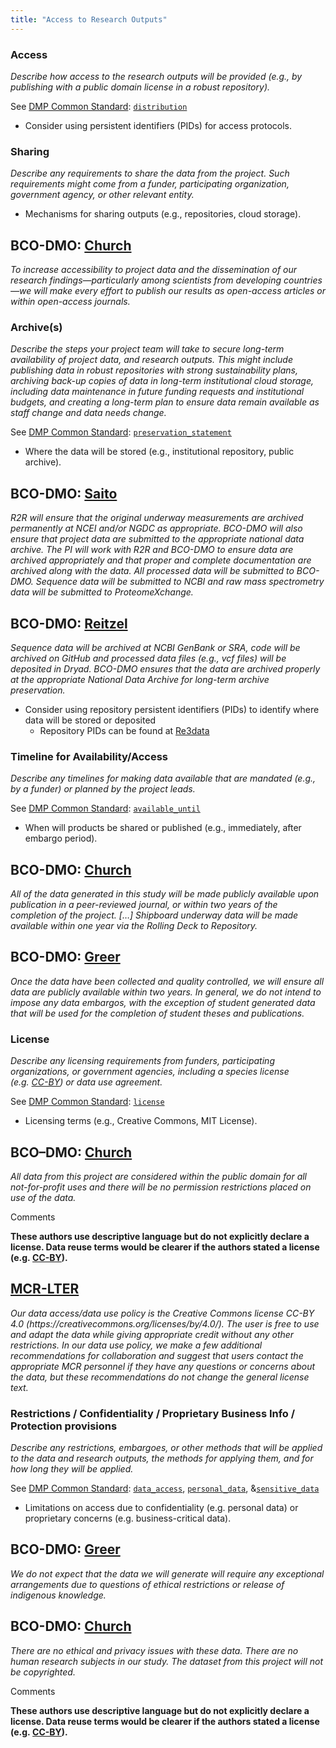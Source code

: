 ```yaml
---
title: "Access to Research Outputs"
---
```


### Access

*Describe how access to the research outputs will be provided (e.g., by publishing with a public domain license in a robust repository).  *

See [DMP Common Standard](https://github.com/RDA-DMP-Common/RDA-DMP-Common-Standard#dmp_table): [`distribution`](https://github.com/RDA-DMP-Common/RDA-DMP-Common-Standard#distribution_table) 

-  Consider using persistent identifiers (PIDs) for access protocols. 


### Sharing

*Describe any requirements to share the data from the project. Such requirements might come from a funder, participating organization, government agency, or other relevant entity. *

-  Mechanisms for sharing outputs (e.g., repositories, cloud storage).

::: {.callout-note}
## BCO-DMO: [Church](../references_resources/works_cited.qmd){target="_blank"}
*To increase accessibility to project data and the dissemination of our research findings—particularly among scientists from developing countries—we will make every effort to publish our results as open-access articles or within open-access journals.*
:::

### Archive(s)

*Describe the steps your project team will take to secure long-term availability of project data, and research outputs. This might include publishing data in robust repositories with strong sustainability plans, archiving back-up copies of data in long-term institutional cloud storage, including data maintenance in future funding requests and institutional budgets, and creating a long-term plan to ensure data remain available as staff change and data needs change.  *

See [DMP Common Standard](https://github.com/RDA-DMP-Common/RDA-DMP-Common-Standard#dmp_table): [`preservation_statement`](https://github.com/RDA-DMP-Common/RDA-DMP-Common-Standard#dataset_preservation) 

-  Where the data will be stored (e.g., institutional repository, public archive).

::: {.callout-note}
## BCO-DMO: [Saito](../references_resources/works_cited.qmd){target="_blank"}
*R2R will ensure that the original underway measurements are archived permanently at NCEI and/or NGDC as appropriate. BCO-DMO will also ensure that project data are submitted to the appropriate national data archive. The PI will work with R2R and BCO-DMO to ensure data are archived appropriately and that proper and complete documentation are archived along with the data. All processed data will be submitted to BCO-DMO. Sequence data will be submitted to NCBI and raw mass spectrometry data will be submitted to ProteomeXchange.*
:::
::: {.callout-note}   
## BCO-DMO: [Reitzel](../references_resources/works_cited.qmd){target="_blank"}
*Sequence data will be archived at NCBI GenBank or SRA, code will be archived on GitHub and processed data files (e.g., vcf files) will be deposited in Dryad. BCO-DMO ensures that the data are archived properly at the appropriate National Data Archive for long-term archive preservation.*
:::

-  Consider using repository persistent identifiers (PIDs) to identify where data will be stored or deposited
    -  Repository PIDs can be found at [Re3data](https://www.re3data.org)


### Timeline for Availability/Access

*Describe any timelines for making data available that are mandated (e.g., by a funder) or planned by the project leads.  *

See [DMP Common Standard](https://github.com/RDA-DMP-Common/RDA-DMP-Common-Standard#dmp_table): [`available_until`](https://github.com/RDA-DMP-Common/RDA-DMP-Common-Standard#distribution_available_until)

-  When will products be shared or published (e.g., immediately, after embargo period).

::: {.callout-note}
## BCO-DMO: [Church](../references_resources/works_cited.qmd){target="_blank"}
*All of the data generated in this study will be made publicly available upon publication in a peer-reviewed journal, or within two years of the completion of the project. […] Shipboard underway data will be made available within one year via the Rolling Deck to Repository.*
:::

::: {.callout-note}
## BCO-DMO: [Greer](../references_resources/works_cited.qmd){target="_blank"}
*Once the data have been collected and quality controlled, we will ensure all data are publicly available within two years. In general, we do not intend to impose any data embargos, with the exception of student generated data that will be used for the completion of student theses and publications.*
:::

### License

*Describe any licensing requirements from funders, participating organizations, or government agencies, including a species license (e.g. [CC-BY](https://creativecommons.org/licenses/by/4.0/deed.en)) or data use agreement.  *

See [DMP Common Standard](https://github.com/RDA-DMP-Common/RDA-DMP-Common-Standard#dmp_table): [`license`](https://github.com/RDA-DMP-Common/RDA-DMP-Common-Standard#license_table)

-  Licensing terms (e.g., Creative Commons, MIT License).

::: {.callout-note}
## BCO–DMO: [Church](../references_resources/works_cited.qmd){target="_blank"}
*All data from this project are considered within the public domain for all not-for-profit uses and there will be no permission restrictions placed on use of the data.*
:::

:::{.commentbox}
::::{.commentbox-header}
:::::{.commentbox-icon}
:::::
Comments
::::
::::{.commentbox-body}
**These authors use descriptive language but do not explicitly declare a license.  Data reuse terms would be clearer if the authors stated a license (e.g. [CC-BY](https://creativecommons.org/licenses/by/4.0/)).**
::::
:::

::: {.callout-note}
## [MCR-LTER](../references_resources/works_cited.qmd){target="_blank"}
*Our data access/data use policy is the Creative Commons license CC-BY 4.0 (https://creativecommons.org/licenses/by/4.0/). The user is free to use and adapt the data while giving appropriate credit without any other restrictions. In our data use policy, we make a few additional recommendations for collaboration and suggest that users contact the appropriate MCR personnel if they have any questions or concerns about the data, but these recommendations do not change the general license text.*
:::

### Restrictions / Confidentiality / Proprietary Business Info / Protection provisions

*Describe any restrictions, embargoes, or other methods that will be applied to the data and research outputs, the methods for applying them, and for how long they will be applied. *


See [DMP Common Standard](https://github.com/RDA-DMP-Common/RDA-DMP-Common-Standard#dmp_table): [`data_access`](https://github.com/RDA-DMP-Common/RDA-DMP-Common-Standard#distribution_data_access), [`personal_data`](https://github.com/RDA-DMP-Common/RDA-DMP-Common-Standard#dataset_personal_data), &[`sensitive_data`](https://github.com/RDA-DMP-Common/RDA-DMP-Common-Standard#dataset_sensitive_data)

-  Limitations on access due to confidentiality (e.g. personal data) or proprietary concerns (e.g. business-critical data).  

::: {.callout-note}
## BCO-DMO: [Greer](../references_resources/works_cited.qmd){target="_blank"}
*We do not expect that the data we will generate will require any exceptional arrangements due to questions of ethical restrictions or release of indigenous knowledge.*
:::

::: {.callout-note}
## BCO-DMO:  [Church](../references_resources/works_cited.qmd){target="_blank"}
*There are no ethical and privacy issues with these data. There are no human research subjects in our study. The dataset from this project will not be copyrighted.*
:::

:::{.commentbox}
::::{.commentbox-header}
:::::{.commentbox-icon}
:::::
Comments
::::
::::{.commentbox-body}
**These authors use descriptive language but do not explicitly declare a license.  Data reuse terms would be clearer if the authors stated a license (e.g. [CC-BY](https://creativecommons.org/licenses/by/4.0/)).**
::::
:::
